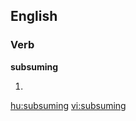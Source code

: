 ==English==

===Verb===
'''subsuming'''

# {{present participle of|[[subsume]]}}

[[hu:subsuming]]
[[vi:subsuming]]